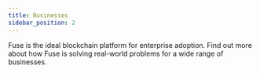 ```yaml
---
title: Businesses
sidebar_position: 2
---
```


Fuse is the ideal blockchain platform for enterprise adoption. Find out more about how Fuse is solving real-world problems for a wide range of businesses.
